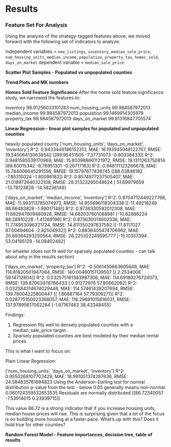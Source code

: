 # Results

### Feature Set For Analysis

Using the analysis of the strategy-tagged features above, we moved forward with the following set of indicators to analyze:

independent variables = `new_listings`, `inventory`, `median_sale_price`, `num_housing_units`,
`median_income`, `population`, `property_tax`, `homes_sold`, `days_on_market`
dependent variable = `median_sale_price`

**Scatter Plot Samples - Populated vs unpopulated counties**

**Trend Plots and MK numbers**

**Homes Sold Feature Significance**
After the home sold feature significance study, we narrowed the features to:

inventory 99.91256033101263
num_housing_units 99.984587972013
median_income 99.984587972013
population 99.1469914305979
property_tax 99.984587972013
days_on_market 99.81316847705574


**Linear Regression - linear plot samples for populated and unpopulated counties**

heavily populated county
['num_housing_units', 'days_on_market', 'inventory']
R^2: 0.9433446186152313, MAE: 16.193945048122767, RMSE: 19.545064130639542
[[89.95451505 -7.37731073 -0.80338433]]
R^2: 0.9481585539170969, MAE: 15.803988661121972, RMSE: 19.1311263750814
[89.60015342 -6.76951301 -0.26717163]
R^2: 0.948111123266678, MAE: 15.744006645291556, RMSE: 19.15797677438745
[[88.03848182 -7.85310024 -1.80096182]]
R^2: 0.8574977237505407, MAE: 21.018972640322108, RMSE: 28.31323265048624
[ 51.69979859 -13.78123826 -14.58236149]


['days_on_market', 'median_income', 'inventory']
R^2: 0.9704712449227768, MAE: 11.993113785074973, RMSE: 14.955696118304338
[[-11.49218249  88.66483828  -1.99017148]]
R^2: 0.9736330592012308, MAE: 11.682947609480928, RMSE: 14.682037601088881
[-10.82886224  88.28910228  -1.41269196]
R^2: 0.973630014602336, MAE: 11.774953096221724, RMSE: 14.811350297837592
[[-11.8117027   87.00494604  -2.82504932]]
R^2: 0.8836405474706962, MAE: 20.69364293230564, RMSE: 26.225322249595777
[-15.10357394  53.04195129 -14.08402482]

for wheeler (does not fit well for sparsely populated counties - can talk about why in the results section)

['days_on_market', 'property_tax']
R^2: -0.5061450863605648, MAE: 114.81820501947084, RMSE: 140.00460151139507
[[ 2.2534008  59.14712804]]
R^2: 0.032575161383987306, MAE: 114.69180276724073, RMSE: 139.87063478766433
[ 0.91272976 57.80662082]
R^2: 0.032584314674029446, MAE: 114.57461439207694, RMSE: 139.78004225800447
[[ 1.86887164 57.79309271]]
R^2: 0.028775150023368057, MAE: 116.29691015616031, RMSE: 137.97895617062284
[-1.67167483 38.43348455]

Findings:

1.  Regression fits well to densely populated counties with a median_sale_price target.
2.  Sparsely populated counties are best modeled by their median rental prices.



This is what I want to focus on:

Plain Linear Regression:

['num_housing_units', 'days_on_market', 'inventory']
R^2: 0.9550268107703429, MAE: 18.991051374287636, RMSE: 24.584835761694823
Using the Anderson-Darling test for normal distribution
p-value from the test - below 0.05 generally means non-normal: 0.060124359532653535
Residuals are normally distributed
[[86.72340057 -7.53914015  0.23939715]]

This value 86.72 is a strong indicator that if you increase housing units, median house prices will rise.
This is surprising given that a lot of the focus is on building more housing at a faster pace.
What's up with this?  Does it hold true for other counties?


**Random Forest Model - Feature importances, decision tree, table of results** 